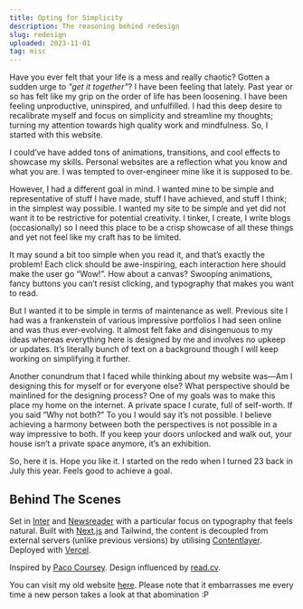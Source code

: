 ```yaml
---
title: Opting for Simplicity
description: The reasoning behind redesign
slug: redesign
uploaded: 2023-11-01
tag: misc
---
```


Have you ever felt that your life is a mess and really chaotic? Gotten a sudden urge to _“get it together”_? I have been feeling that lately. Past year or so has felt like my grip on the order of life has been loosening. I have been feeling unproductive, uninspired, and unfulfilled. I had this deep desire to recalibrate myself and focus on simplicity and streamline my thoughts; turning my attention towards high quality work and mindfulness. So, I started with this website.

I could’ve have added tons of animations, transitions, and cool effects to showcase my skills. Personal websites are a reflection what you know and what you are. I was tempted to over-engineer mine like it is supposed to be.

However, I had a different goal in mind. I wanted mine to be simple and representative of stuff I have made, stuff I have achieved, and stuff I think; in the simplest way possible. I wanted my site to be simple and yet did not want it to be restrictive for potential creativity. I tinker, I create, I write blogs (occasionally) so I need this place to be a crisp showcase of all these things and yet not feel like my craft has to be limited.

It may sound a bit too simple when you read it, and that’s exactly the problem! Each click should be awe-inspiring, each interaction here should make the user go “Wow!”. How about a canvas? Swooping animations, fancy buttons you can’t resist clicking, and typography that makes you want to read.

But I wanted it to be simple in terms of maintenance as well. Previous site I had was a frankenstein of various impressive portfolios I had seen online and was thus ever-evolving. It almost felt fake and disingenuous to my ideas whereas everything here is designed by me and involves no upkeep or updates. It’s literally bunch of text on a background though I will keep working on simplifying it further.

Another conundrum that I faced while thinking about my website was—Am I designing this for myself or for everyone else? What perspective should be mainlined for the designing process? One of my goals was to make this place my home on the internet. A private space I curate, full of self-worth. If you said “Why not both?” To you I would say it’s not possible. I believe achieving a harmony between both the perspectives is not possible in a way impressive to both. If you keep your doors unlocked and walk out, your house isn’t a private space anymore, it’s an exhibition.

So, here it is. Hope you like it. I started on the redo when I turned 23 back in July this year. Feels good to achieve a goal.

## Behind The Scenes

Set in [Inter](https://rsms.me/inter) and [Newsreader](https://fonts.google.com/specimen/Newsreader) with a particular focus on typography that feels natural. Built with [Next.js](https://nextjs.org/) and Tailwind, the content is decoupled from external servers (unlike previous versions) by utilising [Contentlayer](https://contentlayer.dev). Deployed with [Vercel](https://vercel.com/).

Inspired by [Paco Coursey](https://paco.me). Design influenced by [read.cv](https://read.cv).

You can visit my old website [here](https://old.mayurbhoi.com). Please note that it embarrasses me every time a new person takes a look at that abomination :P
